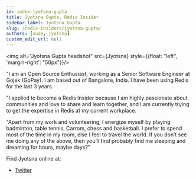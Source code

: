 ```yaml
---
id: index-jyotsna-gupta
title: Jyotsna Gupta, Redis Insider
sidebar_label: Jyotsna Gupta
slug: /redis-insiders/jyotsna-gupta/
authors: [suze, jyotsna]
custom_edit_url: null
---
```


<img alt="Jyotsna Gupta headshot" src={Jyotsna} style={{float: "left", 'margin-right': "50px"}}/>

"I am an Open Source Enthusiast, working as a Senior Software Engineer at Gojek (GoPay). I am based out of Bangalore, India. I have been using Redis for the last 3 years.

"I applied to become a Redis Insider because I am highly passionate about communities and love to share and learn together, and I am currently trying to get the expertise in Redis at my current workplace.

"Apart from my work and volunteering, I energize myself by playing badminton, table tennis, Carrom, chess and basketball. I prefer to spend most of the time in my room, else I feel to travel the world. If you don’t see me doing any of the above, then you’ll find probably find me sleeping and dreaming for hours, maybe days?"

<div style={{clear: "left"}}></div>

Find Jyotsna online at: 

* [Twitter](https://twitter.com/imJenal/)
